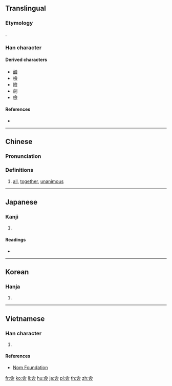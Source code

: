 {{character info/new}}
{{also|㑒|佥}}
==Translingual==
{{Han simplified forms|僉|㑒|佥|ex=y}}

===Etymology===
{{Han etyl}}
{{Han compound|亼|吅|从|ls=ic}}.

===Han character===
{{Han char|rn=9|rad=人|as=11|sn=13|four=80886|canj=OMRO|ids=⿳亼吅从}}

====Derived characters====
* [[䩎]]
* 檢
* 險
* 劍
* 儉

====References====
* {{Han ref|kx=0115.270|dkj=01054|dj=0246.140|hdz=10207.030|uh=50C9|ud=20681|bh=DCC2|bd=56514}}

----

==Chinese==
{{zh-forms|s=佥}}

===Pronunciation===
{{zh-pron
|m=qiān
|c=cim1
|mn=chhiam
|mc=y
|oc=y
|ma=
|cat=det,adv,a
}}

===Definitions===
{{zh-hanzi}}

# [[all]], [[together]], [[unanimous]]

----

==Japanese==

===Kanji===
{{ja-kanji|grade=|rs=人11}}

# {{defn|lang=ja|sort=人11}}

====Readings====
* {{ja-readings|on=[[せん]] (sen)|kun=[[みな]] (mina), [[ことごとく]] (kotogotoku), [[ともに]] (tomoni)}}

----

==Korean==

===Hanja===
{{ko-hanja|hangeul=[[첨]]|rv=cheom|mr=ch'ŏm|y=chem}}

# {{defn|lang=ko|sort=人11}}

----

==Vietnamese==

===Han character===
{{vi-readings|rs=人11| hanviet = thiêm}}

# {{defn|lang=vi|sort=人11}}

====References====
*[http://nomfoundation.org/common/nom_details.php?codepoint=50c9 Nom Foundation]

[[fr:僉]]
[[ko:僉]]
[[li:僉]]
[[hu:僉]]
[[ja:僉]]
[[pl:僉]]
[[th:僉]]
[[zh:僉]]